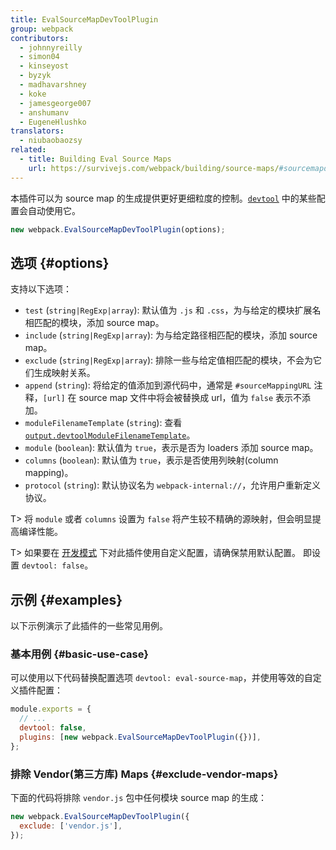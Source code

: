```yaml
---
title: EvalSourceMapDevToolPlugin
group: webpack
contributors:
  - johnnyreilly
  - simon04
  - kinseyost
  - byzyk
  - madhavarshney
  - koke
  - jamesgeorge007
  - anshumanv
  - EugeneHlushko
translators:
  - niubaobaozsy
related:
  - title: Building Eval Source Maps
    url: https://survivejs.com/webpack/building/source-maps/#sourcemapdevtoolplugin-and-evalsourcemapdevtoolplugin
---
```


本插件可以为 source map 的生成提供更好更细粒度的控制。[`devtool`](/configuration/devtool/) 中的某些配置会自动使用它。

```js
new webpack.EvalSourceMapDevToolPlugin(options);
```

## 选项 {#options}

支持以下选项：

- `test` (`string|RegExp|array`): 默认值为 `.js` 和 `.css`，为与给定的模块扩展名相匹配的模块，添加 source map。
- `include` (`string|RegExp|array`): 为与给定路径相匹配的模块，添加 source map。
- `exclude` (`string|RegExp|array`): 排除一些与给定值相匹配的模块，不会为它们生成映射关系。
- `append` (`string`): 将给定的值添加到源代码中，通常是 `#sourceMappingURL` 注释，`[url]` 在 source map 文件中将会被替换成 url，值为 `false` 表示不添加。
- `moduleFilenameTemplate` (`string`): 查看 [`output.devtoolModuleFilenameTemplate`](/configuration/output/#outputdevtoolmodulefilenametemplate)。
- `module` (`boolean`): 默认值为 `true`，表示是否为 loaders 添加 source map。
- `columns` (`boolean`): 默认值为 `true`，表示是否使用列映射(column mapping)。
- `protocol` (`string`): 默认协议名为 `webpack-internal://`，允许用户重新定义协议。

T> 将 `module` 或者 `columns` 设置为 `false` 将产生较不精确的源映射，但会明显提高编译性能。

T> 如果要在 [开发模式](/configuration/mode/#mode-development) 下对此插件使用自定义配置，请确保禁用默认配置。 即设置 `devtool: false`。 

## 示例 {#examples}

以下示例演示了此插件的一些常见用例。

### 基本用例 {#basic-use-case}

可以使用以下代码替换配置选项 `devtool: eval-source-map`，并使用等效的自定义插件配置：

```js
module.exports = {
  // ...
  devtool: false,
  plugins: [new webpack.EvalSourceMapDevToolPlugin({})],
};
```

### 排除 Vendor(第三方库) Maps {#exclude-vendor-maps}

下面的代码将排除 `vendor.js` 包中任何模块 source map 的生成：

```js
new webpack.EvalSourceMapDevToolPlugin({
  exclude: ['vendor.js'],
});
```
